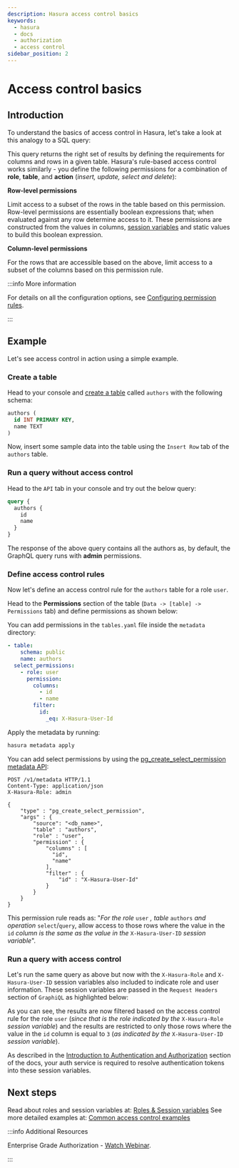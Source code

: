```yaml
---
description: Hasura access control basics
keywords:
  - hasura
  - docs
  - authorization
  - access control
sidebar_position: 2
---
```



# Access control basics

## Introduction

To understand the basics of access control in Hasura, let's take a look at this analogy to a SQL query:

<Thumbnail
  src='/img/graphql/core/auth/permissions-rule-analogy.png'
  alt='Understanding access control in Hasura'
  width='700px'
/>

This query returns the right set of results by defining the requirements for columns and rows in a given table. Hasura's
rule-based access control works similarly - you define the following permissions for a combination of **role**,
**table**, and **action** (_insert, update, select and delete_):

**Row-level permissions**

Limit access to a subset of the rows in the table based on this permission. Row-level permissions are essentially
boolean expressions that; when evaluated against any row determine access to it. These permissions are constructed from
the values in columns, [session variables](/auth/authorization/roles-variables.mdx) and static values to build this
boolean expression.

**Column-level permissions**

For the rows that are accessible based on the above, limit access to a subset of the columns based on this permission
rule.

:::info More information

For details on all the configuration options, see
[Configuring permission rules](/auth/authorization/permission-rules.mdx).

:::

## Example

Let's see access control in action using a simple example.

### Create a table

Head to your console and [create a table](/schema/postgres/tables.mdx#pg-create-tables) called `authors` with the
following schema:

```sql
authors (
  id INT PRIMARY KEY,
  name TEXT
)
```

Now, insert some sample data into the table using the `Insert Row` tab of the `authors` table.

### Run a query **without** access control

Head to the `API` tab in your console and try out the below query:

```graphql
query {
  authors {
    id
    name
  }
}
```

The response of the above query contains all the authors as, by default, the GraphQL query runs with **admin**
permissions.

<Thumbnail src='/img/graphql/core/auth/fetch-authors.png' alt='Run a query without access control' width='1200px' />

### Define access control rules

Now let's define an access control rule for the `authors` table for a role `user`.

<Tabs className="api-tabs">
<TabItem value="console" label="Console">

Head to the **Permissions** section of the table (`Data -> [table] -> Permissions` tab) and define permissions as shown
below:

<Thumbnail
  src='/img/graphql/core/auth/permission-basics-simple-example.png'
  alt='Define access control rules'
  width='1100px'
/>

</TabItem>
<TabItem value="cli" label="CLI">

You can add permissions in the `tables.yaml` file inside the `metadata` directory:

```yaml {4-12}
- table:
    schema: public
    name: authors
  select_permissions:
    - role: user
      permission:
        columns:
          - id
          - name
        filter:
          id:
            _eq: X-Hasura-User-Id
```

Apply the metadata by running:

```bash
hasura metadata apply
```

</TabItem>
<TabItem value="api" label="API">

You can add select permissions by using the
[pg_create_select_permission metadata API](/api-reference/metadata-api/permission.mdx#metadata-pg-create-select-permission):

```http
POST /v1/metadata HTTP/1.1
Content-Type: application/json
X-Hasura-Role: admin

{
    "type" : "pg_create_select_permission",
    "args" : {
        "source": "<db_name>",
        "table" : "authors",
        "role" : "user",
        "permission" : {
            "columns" : [
              "id",
              "name"
            ],
            "filter" : {
                "id" : "X-Hasura-User-Id"
            }
        }
    }
}
```

</TabItem>
</Tabs>

This permission rule reads as: "_For the role_ `user` _, table_ `authors` _and operation_ `select`/`query`, allow access
to those rows where the value in the `id` _column is the same as the value in the_ `X-Hasura-User-ID` _session
variable_".

### Run a query **with** access control

Let's run the same query as above but now with the `X-Hasura-Role` and `X-Hasura-User-ID` session variables also
included to indicate role and user information. These session variables are passed in the `Request Headers` section of
`GraphiQL` as highlighted below:

<Thumbnail
  src='/img/graphql/core/auth/permission-basics-query-with-access-control.png'
  alt='Run a query with access control'
  width='1200px'
/>

As you can see, the results are now filtered based on the access control rule for the role `user` (_since that is the
role indicated by the_ `X-Hasura-Role` _session variable_) and the results are restricted to only those rows where the
value in the `id` column is equal to `3` (_as indicated by the_ `X-Hasura-User-ID` _session variable_).

As described in the [Introduction to Authentication and Authorization](/auth/authorization/index.mdx) section of the
docs, your auth service is required to resolve authentication tokens into these session variables.

## Next steps

Read about roles and session variables at: [Roles & Session variables](/auth/authorization/roles-variables.mdx) See more
detailed examples at: [Common access control examples](/auth/authorization/common-roles-auth-examples.mdx)

:::info Additional Resources

Enterprise Grade Authorization -
[Watch Webinar](https://hasura.io/events/webinar/authorization-modeling-hasura/?pg=docs&plcmt=body&cta=watch-webinar&tech=).

:::
